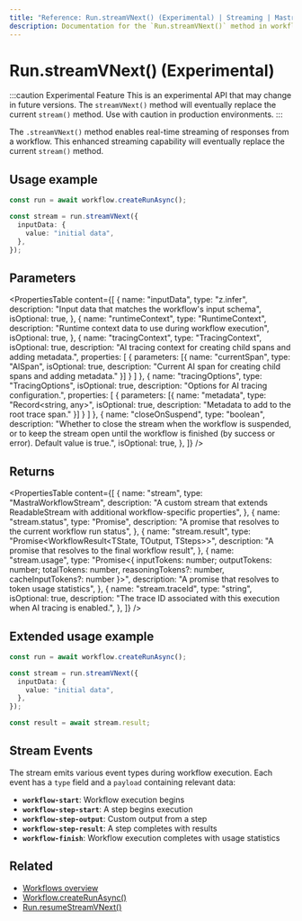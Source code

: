 ```yaml
---
title: "Reference: Run.streamVNext() (Experimental) | Streaming | Mastra Docs"
description: Documentation for the `Run.streamVNext()` method in workflows, which enables real-time streaming of responses.
---
```


# Run.streamVNext() (Experimental)

:::caution Experimental Feature
This is an experimental API that may change in future versions. The `streamVNext()` method will eventually replace the current `stream()` method. Use with caution in production environments.
:::

The `.streamVNext()` method enables real-time streaming of responses from a workflow. This enhanced streaming capability will eventually replace the current `stream()` method.

## Usage example

```typescript showLineNumbers copy
const run = await workflow.createRunAsync();

const stream = run.streamVNext({
  inputData: {
    value: "initial data",
  },
});
```

## Parameters

<PropertiesTable
  content={[
    {
      name: "inputData",
      type: "z.infer<TInput>",
      description: "Input data that matches the workflow's input schema",
      isOptional: true,
    },
    {
      name: "runtimeContext",
      type: "RuntimeContext",
      description: "Runtime context data to use during workflow execution",
      isOptional: true,
    },
    {
      name: "tracingContext",
      type: "TracingContext",
      isOptional: true,
      description: "AI tracing context for creating child spans and adding metadata.",
      properties: [
        {
          parameters: [{
            name: "currentSpan",
            type: "AISpan",
            isOptional: true,
            description: "Current AI span for creating child spans and adding metadata."
          }]
        }
      ]
    },
    {
      name: "tracingOptions",
      type: "TracingOptions",
      isOptional: true,
      description: "Options for AI tracing configuration.",
      properties: [
        {
          parameters: [{
            name: "metadata",
            type: "Record<string, any>",
            isOptional: true,
            description: "Metadata to add to the root trace span."
          }]
        }
      ]
    },
    {
      name: "closeOnSuspend",
      type: "boolean",
      description: "Whether to close the stream when the workflow is suspended, or to keep the stream open until the workflow is finished (by success or error). Default value is true.",
      isOptional: true,
    },
  ]}
/>

## Returns

<PropertiesTable
  content={[
    {
      name: "stream",
      type: "MastraWorkflowStream<ChunkType>",
      description: "A custom stream that extends ReadableStream<ChunkType> with additional workflow-specific properties",
    },
    {
      name: "stream.status",
      type: "Promise<RunStatus>",
      description: "A promise that resolves to the current workflow run status",
    },
    {
      name: "stream.result",
      type: "Promise<WorkflowResult<TState, TOutput, TSteps>>",
      description: "A promise that resolves to the final workflow result",
    },
    {
      name: "stream.usage",
      type: "Promise<{ inputTokens: number; outputTokens: number; totalTokens: number, reasoningTokens?: number, cacheInputTokens?: number }>",
      description: "A promise that resolves to token usage statistics",
    },
    {
      name: "stream.traceId",
      type: "string",
      isOptional: true,
      description: "The trace ID associated with this execution when AI tracing is enabled.",
    },
  ]}
/>

## Extended usage example

```typescript showLineNumbers copy
const run = await workflow.createRunAsync();

const stream = run.streamVNext({
  inputData: {
    value: "initial data",
  },
});

const result = await stream.result;
```

## Stream Events

The stream emits various event types during workflow execution. Each event has a `type` field and a `payload` containing relevant data:

- **`workflow-start`**: Workflow execution begins
- **`workflow-step-start`**: A step begins execution
- **`workflow-step-output`**: Custom output from a step
- **`workflow-step-result`**: A step completes with results
- **`workflow-finish`**: Workflow execution completes with usage statistics

## Related

- [Workflows overview](/docs/workflows/overview#running-workflows)
- [Workflow.createRunAsync()](/reference/workflows/workflow-methods/create-run)
- [Run.resumeStreamVNext()](./resumeStreamVNext)
